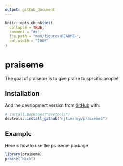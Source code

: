 ```yaml
---
output: github_document
---
```


<!-- README.md is generated from README.Rmd. Please edit that file -->

```r
knitr::opts_chunk$set(
  collapse = TRUE,
  comment = "#>",
  fig.path = "man/figures/README-",
  out.width = "100%"
)
```

# praiseme

<!-- badges: start -->
<!-- badges: end -->

The goal of praiseme is to give praise to specific people!

## Installation

And the development version from [GitHub](https://github.com/) with:

``` r
# install.packages("devtools")
devtools::install_github("njtierney/praiseme3")
```
## Example

Here is how to use the praiseme package

```r
library(praiseme)
praise("Nick")
```
